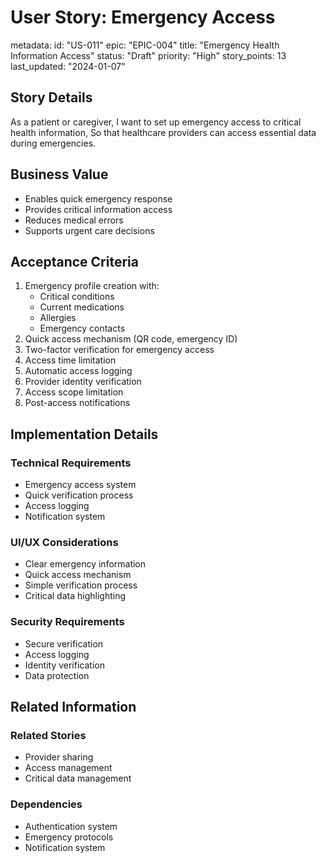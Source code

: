 # User Story: Emergency Access

metadata:
  id: "US-011"
  epic: "EPIC-004"
  title: "Emergency Health Information Access"
  status: "Draft"
  priority: "High"
  story_points: 13
  last_updated: "2024-01-07"

## Story Details
As a patient or caregiver,
I want to set up emergency access to critical health information,
So that healthcare providers can access essential data during emergencies.

## Business Value
- Enables quick emergency response
- Provides critical information access
- Reduces medical errors
- Supports urgent care decisions

## Acceptance Criteria
1. Emergency profile creation with:
   - Critical conditions
   - Current medications
   - Allergies
   - Emergency contacts
2. Quick access mechanism (QR code, emergency ID)
3. Two-factor verification for emergency access
4. Access time limitation
5. Automatic access logging
6. Provider identity verification
7. Access scope limitation
8. Post-access notifications

## Implementation Details
### Technical Requirements
- Emergency access system
- Quick verification process
- Access logging
- Notification system

### UI/UX Considerations
- Clear emergency information
- Quick access mechanism
- Simple verification process
- Critical data highlighting

### Security Requirements
- Secure verification
- Access logging
- Identity verification
- Data protection

## Related Information
### Related Stories
- Provider sharing
- Access management
- Critical data management

### Dependencies
- Authentication system
- Emergency protocols
- Notification system
